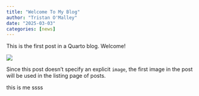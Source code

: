 ```yaml
---
title: "Welcome To My Blog"
author: "Tristan O'Malley"
date: "2025-03-03"
categories: [news]
---
```


This is the first post in a Quarto blog. Welcome!

![](thumbnail.jpg)

Since this post doesn't specify an explicit `image`, the first image in the post will be used in the listing page of posts.



this is me
ssss